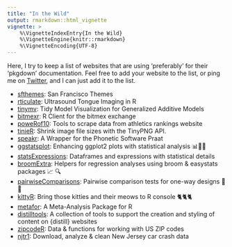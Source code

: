 ```yaml
---
title: "In the Wild"
output: rmarkdown::html_vignette
vignette: >
    %\VignetteIndexEntry{In the Wild}
    %\VignetteEngine{knitr::rmarkdown}
    %\VignetteEncoding{UTF-8}
---
```


Here, I try to keep a list of websites that are using 'preferably' for their
'pkgdown' documentation. Feel free to add your website to the list, or ping me 
on [Twitter](https://twitter.com/@amirmasoudabdol), and I can just add it to the
list.

- [sfthemes](https://sfthemes.amirmasoudabdol.name): San Francisco Themes
- [rticulate](https://stefanocoretta.github.io/rticulate/): Ultrasound Tongue Imaging in R
- [tinymv](https://stefanocoretta.github.io/tidymv/index.html): Tidy Model Visualization for Generalized Additive Models
- [bitmexr](https://hfshr.github.io/bitmexr/): R Client for the bitmex exchange
- [poweRof10](https://powerof10.hfshr.xyz): Tools to scrape data from athletics rankings website
- [tinieR](https://jmablog.github.io/tinieR/): Shrink image file sizes with the TinyPNG API.
- [speakr](https://stefanocoretta.github.io/speakr/index.html): A Wrapper for the Phonetic Software Praat
- [ggstatsplot](https://github.com/IndrajeetPatil/ggstatsplot): Enhancing ggplot2 plots with statistical analysis 📊🎨📣
- [statsExpressions](https://github.com/IndrajeetPatil/statsExpressions): Dataframes and expressions with statistical details
- [broomExtra](https://github.com/IndrajeetPatil/broomExtra): Helpers for regression analyses using broom & easystats packages 📈 🔍
- [pairwiseComparisons]( https://github.com/IndrajeetPatil/pairwiseComparisons): Pairwise comparison tests for one-way designs 🔬📝
- [kittyR](https://github.com/IndrajeetPatil/kittyR): Bring those kitties and their meows to R console 🐈🐈🐈
- [metafor](https://wviechtb.github.io/metafor/index.html): A Meta-Analysis Package for R
- [distilltools](https://ellakaye.github.io/distilltools): A collection of tools to support the creation and styling of content on {distill} websites
- [zipcodeR](https://gavinrozzi.github.io/zipcodeR/index.html): Data & functions for working with US ZIP codes
- [njtr1](https://gavinrozzi.github.io/njtr1/): Download, analyze & clean New Jersey car crash data
